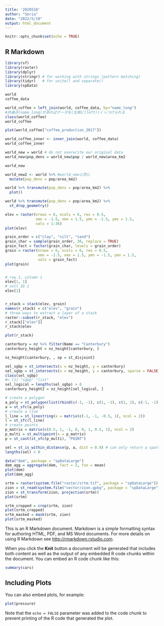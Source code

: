 ```yaml
---
title: '2020510'
author: "Seria"
date: "2022/5/10"
output: html_document
---
```


```r
knitr::opts_chunk$set(echo = TRUE)
```

## R Markdown






```r
library(sf)
library(raster)
library(dplyr)
library(stringr) # for working with strings (pattern matching)
library(tidyr)   # for unite() and separate()
library(spData)

world
coffee_data

world_coffee = left_join(world, coffee_data, by="name_long")
#共通点(name_long)があればデータを(左側に(left))くっつけられる
class(world_coffee)
world_coffee

plot(world_coffee["coffee_production_2017"])

world_coffee_inner <- inner_join(world, coffee_data)
world_coffee_inner


```


```r

world_new = world # do not overwrite our original data
world_new$pop_dens = world_new$pop / world_new$area_km2

world_new

world_new2 <- world %>% #world_newと同じ
  mutate(pop_dens = pop/area_km2)

world %>% transmute(pop_dens = pop/area_km2) %>%
  plot()

world %>% transmute(pop_dens = pop/area_km2) %>%
  st_drop_geometry()

```


```r
elev = raster(nrows = 6, ncols = 6, res = 0.5,
              xmn = -1.5, xmx = 1.5, ymn = -1.5, ymx = 1.5,
              vals = 1:36)
plot(elev)

grain_order = c("clay", "silt", "sand")
grain_char = sample(grain_order, 36, replace = TRUE)
grain_fact = factor(grain_char, levels = grain_order)
grain = raster(nrows = 6, ncols = 6, res = 0.5, 
               xmn = -1.5, xmx = 1.5, ymn = -1.5, ymx = 1.5,
               vals = grain_fact)
plot(grain)


# row 1, column 1
elev[1, 1]
# cell ID 1
elev[1]


r_stack = stack(elev, grain)
names(r_stack) = c("elev", "grain")
# three ways to extract a layer of a stack
raster::subset(r_stack, "elev")
r_stack[["elev"]]
r_stack$elev

plot(r_stack)
```

```r

canterbury = nz %>% filter(Name == "Canterbury")
canterbury_height = nz_height[canterbury, ]

nz_height[canterbury, , op = st_disjoint]

sel_sgbp = st_intersects(x = nz_height, y = canterbury)
sel_sgbp = st_intersects(x = nz_height, y = canterbury, sparse = FALSE)
class(sel_sgbp)
#> [1] "sgbp" "list"
sel_logical = lengths(sel_sgbp) > 0
canterbury_height2 = nz_height[sel_logical, ]

```



```r

# create a polygon
a_poly = st_polygon(list(rbind(c(-1, -1), c(1, -1), c(1, 1), c(-1, -1))))
a = st_sfc(a_poly)
# create a line
l_line = st_linestring(x = matrix(c(-1, -1, -0.5, 1), ncol = 2))
l = st_sfc(l_line)
# create points
p_matrix = matrix(c(0.5, 1, -1, 0, 0, 1, 0.5, 1), ncol = 2)
p_multi = st_multipoint(x = p_matrix)
p = st_cast(st_sfc(p_multi), "POINT")

sel = st_is_within_distance(p, a, dist = 0.9) # can only return a sparse matrix
lengths(sel) > 0

```

```r
data("dem", package = "spDataLarge")
dem_agg = aggregate(dem, fact = 2, fun = mean)
plot(dem)
plot(dem_agg)
```






```r
srtm = raster(system.file("raster/srtm.tif", package = "spDataLarge"))
zion = st_read(system.file("vector/zion.gpkg", package = "spDataLarge"))
zion = st_transform(zion, projection(srtm))
plot(srtm)

srtm_cropped = crop(srtm, zion)
plot(srtm_cropped)
srtm_masked = mask(srtm, zion)
plot(srtm_masked)

```
This is an R Markdown document. Markdown is a simple formatting syntax for authoring HTML, PDF, and MS Word documents. For more details on using R Markdown see <http://rmarkdown.rstudio.com>.

When you click the **Knit** button a document will be generated that includes both content as well as the output of any embedded R code chunks within the document. You can embed an R code chunk like this:

```r
summary(cars)
```

## Including Plots

You can also embed plots, for example:

```r
plot(pressure)
```

Note that the `echo = FALSE` parameter was added to the code chunk to prevent printing of the R code that generated the plot.
